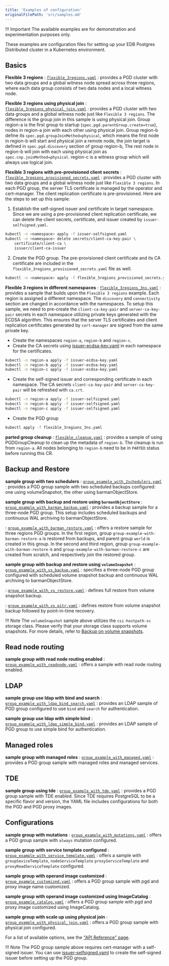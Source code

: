 ```yaml
---
title: 'Examples of configuration'
originalFilePath: 'src/samples.md'
---
```


!!! Important
    The available examples are for demonstration and
    experimentation purposes only.

These examples are configuration files for setting up
your EDB Postgres Distributed cluster in a Kubernetes environment.

## Basics

**Flexible 3 regions**
:  [`flexible_3regions.yaml`](../samples/flexible_3regions.yaml)
 : provides a PGD cluster with two data groups and a global witness node spread across three
  regions, where each data group consists of two data nodes and a local witness
  node.

**Flexible 3 regions using physical join**
:  [`flexible_3regions_physical_join.yaml`](../samples/flexible_3regions_physical_join.yaml)
 : provides a PGD cluster with two data groups and a global witness node just like `Flexible 3 regions`.
  The difference is the group join in this sample is using physical join.
  Group region-a is the first group to startup (`spec.pgd.parentGroup.create=true`), nodes in region-a join
  with each other using physical join. Group region-b define its `spec.pgd.groupJoinMethod=physical`, which means
  the first node in region-b will start and physical join a remote node, the join target is defined in
  `spec.pgd.discovery` section of group region-b, The rest node in region-b will join with each using
  physical join as `spec.cnp.joinMethod=physical`. region-c is a witness group which will always use logical join.

**Flexible 3 regions with pre-provisioned client secrets**
:  [`flexible_3regions_provisioned_secrets.yaml`](../samples/flexible_3regions_provisioned_secrets.yaml)
:  provides a PGD cluster with two data groups and a global witness node just like `Flexible 3 regions`.
  In each PGD group, the server TLS certificate is managed by the operator and cert-manager. The
  client replication certificate is pre-provisioned. Here are the steps to set up this sample:

1.  Establish the self-signed issuer and certificate in target namespace. Since we are using a pre-provisioned
    client replication certificate, we can delete the client secrets, certificate, and issuer created by
    `issuer-selfsigned.yaml`.

```sh
kubectl -n <namespace> apply -f issuer-selfsigned.yaml
kubectl -n <namespace> delete secrets/client-ca-key-pair \
    certificate/client-ca \
    issuer/client-ca-issuer
```

2.  Create the PGD group. The pre-provisioned client certificate and its CA certificate are
    included in the `flexible_3regions_previsioned_secrets.yaml` file as well.

```sh
kubectl -n <namespace> apply -f flexible_3regions_previsioned_secrets.yaml
```

**Flexible 3 regions in different namespaces**
:  [`flexible_3regions_3ns.yaml`](../samples/flexible_3regions_3ns.yaml)
:  provides a sample that builds upon the `Flexible 3 regions` example.
  Each region is assigned
  a different namespace. The `discovery` and `connectivity` section are changed
  in accordance with the namespaces. To setup this sample, we need to pre-create the
  `client-ca-key-pair` and `server-ca-key-pair` secrets in each namespace utilizing
  private keys generated with the ECDSA algorithm. This ensures that the server TLS certificates
  and client replication certificates generated by `cert-manager` are signed from the same
  private key.

-   Create the namespaces `region-a`, `region-b` and `region-c`.
-   Create the CA secrets using [issuer-ecdsa-key.yaml](../samples/issuer-ecdsa-key.yaml) in each namespace for the certificates.

```sh
kubectl -n region-a apply -f issuer-ecdsa-key.yaml
kubectl -n region-b apply -f issuer-ecdsa-key.yaml
kubectl -n region-c apply -f issuer-ecdsa-key.yaml
```

-   Create the self-signed issuer and corresponding certificate in each namespace. The CA secrets
    `client-ca-key-pair` and `server-ca-key-pair` will be refreshed with `ca.crt`.

```sh
kubectl -n region-a apply -f issuer-selfsigned.yaml
kubectl -n region-b apply -f issuer-selfsigned.yaml
kubectl -n region-c apply -f issuer-selfsigned.yaml
```

-   Create the PGD group

```sh
kubectl apply -f flexible_3regions_3ns.yaml
```

**parted group cleanup**
:  [`flexible_cleanup.yaml`](../samples/flexible_cleanup.yaml)
:  provides a sample of using PGDGroupCleanup to clean up the metadata of `region-b`. The cleanup
  is run from `region-a`. All nodes belonging to `region-b` need to be in `PARTED` status
  before running this CR.

## Backup and Restore

**sample group with two schedulers**
:  [`group_example_with_2schedulers.yaml`](../samples/group_example_with_2schedulers.yaml)
:  provides a PGD group sample with two scheduled backups configured:
  one using volumeSnapshot, the other using barmanObjectStore.

**sample group with backup and restore using `barmanObjectStore`**
:  [`group_example_with_barman_backup.yaml`](../samples/group_example_with_barman_backup.yaml)
:  provides a backup sample for a three-node PGD group. This setup includes
  scheduled backups and continuous WAL archiving to barmanObjectStore.

:  [`group_example_with_barman_restore.yaml`](../samples/group_example_with_barman_restore.yaml)
:  offers a restore sample for three regions PGD groups.
  In the first region, group
  `group-example-with-barman-restore-a` is restored from backups, and parent group `world`
  is created in this group. In the second and third region, group `group-example-with-barman-restore-b`
  and `group-example-with-barman-restore-c` are created from scratch, and respectively join the
  restored group.

**sample group with backup and restore using `volumeSnapshot`**
:  [`group_example_with_vs_backup.yaml`](../samples/group_example_with_vs_backup.yaml)
:  specifies a three-node PGD group configured with scheduled volume snapshot backup
  and continuous WAL archiving to barmanObjectStore.

:  [`group_example_with_vs_restore.yaml`](../samples/group_example_with_vs_restore.yaml)
:  defines full restore from volume snapshot backup.

:  [`group_example_with_vs_pitr.yaml`](../samples/group_example_with_vs_pitr.yaml)
:  defines restore from volume snapshot backup followed by point-in-time recovery.

!!! Note
    The `volumeSnapshot` sample above utilizes the `csi-hostpath-sc` storage class.
    Please verify that your storage class supports volume snapshots. For more details, refer to [Backup on volume snapshots](/postgres_for_kubernetes/latest/backup_volumesnapshot).

## Read node routing

**sample group with read node routing enabled**
:  [`group_example_with_readnode.yaml`](../samples/group_example_with_readnode.yaml)
:  offers a sample with read node routing enabled.

## LDAP

**sample group use ldap with bind and search**
:  [`group_example_with_ldap_bind_search.yaml`](../samples/group_example_with_ldap_bind_search.yaml)
:  provides an LDAP sample of PGD group configured to use `bind` and `search` for authentication.

**sample group use ldap with simple bind**
:  [`group_example_with_ldap_simple_bind.yaml`](../samples/group_example_with_ldap_simple_bind.yaml)
:  provides an LDAP sample of PGD group to use simple bind for authentication.

## Managed roles

**sample group with managed roles**
:  [`group_example_with_managed.yaml`](../samples/group_example_with_managed.yaml)
:  provides a PGD group sample with managed roles and managed services.

## TDE

**sample group using tde**
:  [`group_example_with_tde.yaml`](../samples/group_example_with_tde.yaml)
:  provides a PGD group sample with TDE enabled. Since TDE requires PostgreSQL
  to be a specific flavor and version, the YAML file includes configurations for both
  the PGD and PGD proxy images.

## Configurations

**sample group with mutations**
: [`group_example_with_mutations.yaml`](../samples/group_example_with_mutations.yaml)
: offers a PGD group sample with `always` mutation configured.

**sample group with service template configured**
: [`group_example_with_service_template.yaml`](../samples/group_example_with_service_template.yaml)
:  offers a sample with `groupSeviceTemplate`, `nodeServiceTemplate` `proxyServiceTemplate`
  and `proxyReadServiceTemplate` configured.

**sample group with operand image customized**
: [`group_example_customized.yaml`](../samples/group_example_customized.yaml)
: offers a PGD group sample with pgd and proxy image name customized.

**sample group with operand image customized using ImageCatalog**
: [`group_example_catalog.yaml`](../samples/group_example_catalog.yaml)
: offers a PGD group sample with pgd and proxy image customized using ImageCatalog.

**sample group with scale up using physical join**
: [`group_example_with_physical_join.yaml`](../samples/group_example_with_physical_join.yaml)
: offers a PGD group sample with physical join configured.

For a list of available options, see the ["API Reference" page](pg4k-pgd.v1beta1.md).

!!! Note
    The PGD group sample above requires cert-manager with a self-signed issuer.
    You can use [issuer-selfsigned.yaml](../samples/issuer-selfsigned.yaml)
    to create the self-signed issuer before setting up the PGD group.
